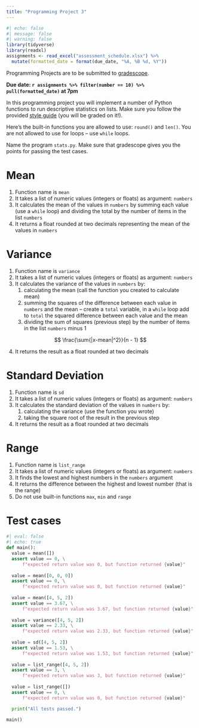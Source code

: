 ```yaml
---
title: "Programming Project 3"
---
```


```r
#| echo: false
#| message: false
#| warning: false
library(tidyverse)
library(readxl)
assignments <- read_excel("assessment_schedule.xlsx") %>% 
  mutate(formatted_date = format(due_date, "%A, %B %d, %Y"))
```

Programming Projects are to be submitted to [gradescope]().

**Due date: `r assignments %>% filter(number == 10) %>% pull(formatted_date)` at 7pm**

In this programming project you will implement a number of Python functions to run descriptive statistics on lists. Make sure you follow the provided [style guide](https://adrianapicoral.com/csc-110/style.html) (you will be graded on it!).

Here's the built-in functions you are allowed to use: `round()` and `len()`. You are not allowed to use for loops -- use `while` loops.

Name the program `stats.py`. Make sure that gradescope gives you the points for passing the test cases.

# Mean

1.  Function name is `mean`
2.  It takes a list of numeric values (integers or floats) as argument: `numbers`
3.  It calculates the mean of the values in `numbers` by summing each value (use a `while` loop) and dividing the total by the number of items in the list `numbers`
4.  It returns a float rounded at two decimals representing the mean of the values in `numbers`

# Variance

1.  Function name is `variance`
2.  It takes a list of numeric values (integers or floats) as argument: `numbers`
3.  It calculates the variance of the values in `numbers` by:
    1.  calculating the mean (call the function you created to calculate mean)
    2.  summing the squares of the difference between each value in `numbers` and the mean -- create a `total` variable, in a `while` loop add to `total` the squared difference between each value and the mean
    3.  dividing the sum of squares (previous step) by the number of items in the list `numbers` minus 1

$$
\frac{\sum{|x-mean|^2}}{n - 1}
$$

4.  It returns the result as a float rounded at two decimals

# Standard Deviation

1.  Function name is `sd`
2.  It takes a list of numeric values (integers or floats) as argument: `numbers`
3.  It calculates the standard deviation of the values in `numbers` by:
    1.  calculating the variance (use the function you wrote)
    2.  taking the square root of the result in the previous step
4.  It returns the result as a float rounded at two decimals

# Range

1.  Function name is `list_range`
2.  It takes a list of numeric values (integers or floats) as argument: `numbers`
3.  It finds the lowest and highest numbers in the `numbers` argument
4.  It returns the difference between the highest and lowest number (that is the range)
5.  Do not use built-in functions `max`, `min` and `range`

# Test cases

```python
#| eval: false
#| echo: true
def main():
  value = mean([])
  assert value == 0, \
      f"expected return value was 0, but function returned {value}" 
  
  value = mean([0, 0, 0])
  assert value == 0, \
      f"expected return value was 0, but function returned {value}" 
  
  value = mean([4, 5, 2])
  assert value == 3.67, \
      f"expected return value was 3.67, but function returned {value}" 
  
  value = variance([4, 5, 2])
  assert value == 2.33, \
      f"expected return value was 2.33, but function returned {value}" 
  
  value = sd([4, 5, 2])
  assert value == 1.53, \
      f"expected return value was 1.53, but function returned {value}"
  
  value = list_range([4, 5, 2])
  assert value == 3, \
      f"expected return value was 3, but function returned {value}"
  
  value = list_range([])
  assert value == 0, \
      f"expected return value was 0, but function returned {value}"

  print("All tests passed.")

main()
```

